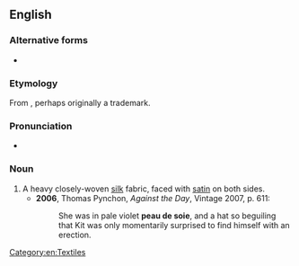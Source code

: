 ==English==

===Alternative forms===
* {{l|en|peau-de-soie}}

===Etymology===
From {{der|en|fr|[[peau]] [[de]] [[soie]]||skin of silk}}, perhaps originally a trademark.

===Pronunciation===
* {{IPA|en|/pəʊdəˈswɑː/}}

===Noun===
{{en-noun|-|head=peau de soie}}

# A heavy closely-woven [[silk]] fabric, faced with [[satin]] on both sides.
#* '''2006''', Thomas Pynchon, ''Against the Day'', Vintage 2007, p. 611:
#*: She was in pale violet '''peau de soie''', and a hat so beguiling that Kit was only momentarily surprised to find himself with an erection.

[[Category:en:Textiles]]